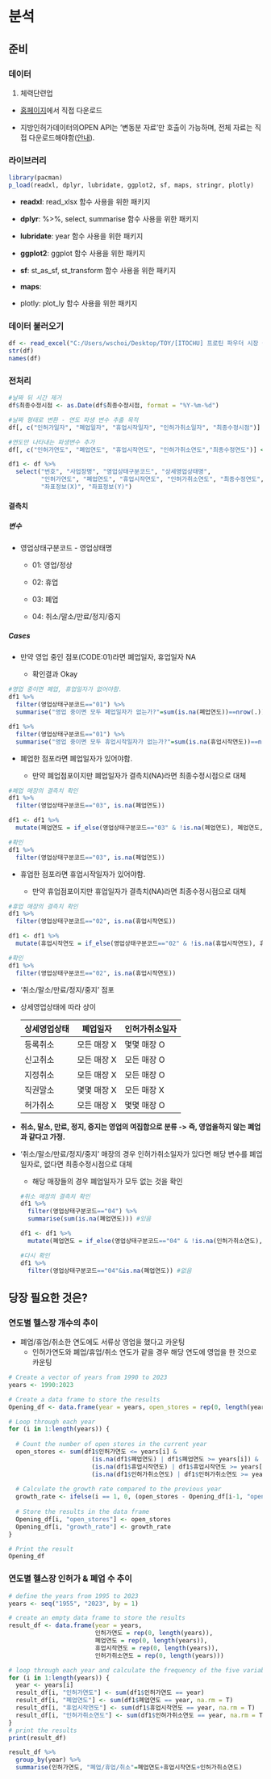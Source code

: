 # 분석

## 준비

### 데이터

1.  체력단련업

-   [홈페이지](https://www.localdata.go.kr/devcenter/dataDown.do?menuNo=20001)에서 직접 다운로드

-   지방인허가데이터의OPEN API는 '변동분 자료'만 호출이 가능하며, 전체 자료는 직접 다운로드해야함([안내](https://www.localdata.go.kr/devcenter/apiGuide.do?menuNo=20002)).

### 라이브러리

```r
library(pacman)
p_load(readxl, dplyr, lubridate, ggplot2, sf, maps, stringr, plotly)
```

-   **readxl**: read_xlsx 함수 사용을 위한 패키지

-   **dplyr**: %\>%, select, summarise 함수 사용을 위한 패키지

-   **lubridate**: year 함수 사용을 위한 패키지

-   **ggplot2**: ggplot 함수 사용을 위한 패키지

-   **sf**: st_as_sf, st_transform 함수 사용을 위한 패키지

-   **maps**:

-   plotly: plot_ly 함수 사용을 위한 패키지

### 데이터 불러오기

```r
df <- read_excel("C:/Users/wschoi/Desktop/TOY/[ITOCHU] 프로틴 파우더 시장 이해를 위한 소비자조사/지방인허가데이터/체력단련업_230409.xlsx")
str(df)
names(df)
```

### 전처리

```r
#날짜 뒤 시간 제거 
df$최종수정시점 <- as.Date(df$최종수정시점, format = "%Y-%m-%d")

#날짜 형태로 변환 - 연도 파생 변수 추출 목적
df[, c("인허가일자", "폐업일자", "휴업시작일자", "인허가취소일자", "최종수정시점")] <- lapply(df[, c("인허가일자", "폐업일자", "휴업시작일자", "인허가취소일자","최종수정시점")], as.Date)

#연도만 나타내는 파생변수 추가
df[, c("인허가연도", "폐업연도", "휴업시작연도", "인허가취소연도","최종수정연도")] <- lapply(df[, c("인허가일자", "폐업일자", "휴업시작일자", "인허가취소일자","최종수정시점")], year) 
```

```r
df1 <- df %>% 
  select("번호", "사업장명", "영업상태구분코드", "상세영업상태명",  
         "인허가연도", "폐업연도", "휴업시작연도", "인허가취소연도", "최종수정연도",
         "좌표정보(X)", "좌표정보(Y)")
```

#### 결측치

##### 변수

-   영업상태구분코드 - 영업상태명

    -   01: 영업/정상

    -   02: 휴업

    -   03: 폐업

    -   04: 취소/말소/만료/정지/중지

##### Cases

-   만약 영업 중인 점포(CODE:01)라면 폐업일자, 휴업일자 NA

    -   확인결과 Okay

```r
#영업 중이면 폐업, 휴업일자가 없어야함.
df1 %>% 
  filter(영업상태구분코드=="01") %>%
  summarise("영업 중이면 모두 폐업일자가 없는가?"=sum(is.na(폐업연도))==nrow(.)) #없음

df1 %>% 
  filter(영업상태구분코드=="01") %>%
  summarise("영업 중이면 모두 휴업시작일자가 없는가?"=sum(is.na(휴업시작연도))==nrow(.)) #없음
```

-   폐업한 점포라면 폐업일자가 있어야함.

    -   만약 폐업점포이지만 폐업일자가 결측치(NA)라면 최종수정시점으로 대체

```r
#폐업 매장의 결측치 확인
df1 %>%
  filter(영업상태구분코드=="03", is.na(폐업연도))

df1 <- df1 %>%
  mutate(폐업연도 = if_else(영업상태구분코드=="03" & !is.na(폐업연도), 폐업연도, if_else(영업상태구분코드=="03" & is.na(폐업연도), 최종수정연도, NA)))

#확인
df1 %>%
  filter(영업상태구분코드=="03", is.na(폐업연도))
```

-   휴업한 점포라면 휴업시작일자가 있어야함.

    -   만약 휴업점포이지만 휴업일자가 결측치(NA)라면 최종수정시점으로 대체

```r
#휴업 매장의 결측치 확인
df1 %>% 
  filter(영업상태구분코드=="02", is.na(휴업시작연도))

df1 <- df1 %>%
  mutate(휴업시작연도 = if_else(영업상태구분코드=="02" & !is.na(휴업시작연도), 휴업시작연도, if_else(영업상태구분코드=="02" & is.na(휴업시작연도), 최종수정연도, NA)))

#확인
df1 %>% 
  filter(영업상태구분코드=="02", is.na(휴업시작연도))
```

-   '취소/말소/만료/정지/중지' 점포

-   상세영업상태에 따라 상이

    | 상세영업상태 | 폐업일자    | 인허가취소일자 |
    |--------------|-------------|----------------|
    | 등록취소     | 모든 매장 X | 몇몇 매장 O    |
    | 신고취소     | 모든 매장 X | 모든 매장 O    |
    | 지정취소     | 모든 매장 X | 모든 매장 O    |
    | 직권말소     | 몇몇 매장 X | 모든 매장 X    |
    | 허가취소     | 모든 매장 X | 몇몇 매장 O    |

-   **취소, 말소, 만료, 정지, 중지는 영업의 여집합으로 분류 -\> 즉, 영업을하지 않는 폐업과 같다고 가정.**

-   '취소/말소/만료/정지/중지' 매장의 경우 인허가취소일자가 있다면 해당 변수를 폐업일자로, 없다면 최종수정시점으로 대체

    -   해당 매장들의 경우 폐업일자가 모두 없는 것을 확인

    ```r
    #취소 매장의 결측치 확인
    df1 %>% 
      filter(영업상태구분코드=="04") %>% 
      summarise(sum(is.na(폐업연도))) #있음

    df1 <- df1 %>%
      mutate(폐업연도 = if_else(영업상태구분코드=="04" & !is.na(인허가취소연도), 인허가취소연도, if_else(영업상태구분코드=="04" & is.na(인허가취소연도), 최종수정연도, NA)))

    #다시 확인
    df1 %>% 
      filter(영업상태구분코드=="04"&is.na(폐업연도)) #없음
    ```

## 당장 필요한 것은?

### 연도별 헬스장 개수의 추이

-   폐업/휴업/취소한 연도에도 서류상 영업을 했다고 카운팅
    -   인허가연도와 폐업/휴업/취소 연도가 같을 경우 해당 연도에 영업을 한 것으로 카운팅

```r
# Create a vector of years from 1990 to 2023
years <- 1990:2023

# Create a data frame to store the results
Opening_df <- data.frame(year = years, open_stores = rep(0, length(years)))

# Loop through each year
for (i in 1:length(years)) {
  
  # Count the number of open stores in the current year
  open_stores <- sum(df1$인허가연도 <= years[i] &
                       (is.na(df1$폐업연도) | df1$폐업연도 >= years[i]) &
                       (is.na(df1$휴업시작연도) | df1$휴업시작연도 >= years[i]) & 
                       (is.na(df1$인허가취소연도) | df1$인허가취소연도 >= years[i]))
  
  # Calculate the growth rate compared to the previous year
  growth_rate <- ifelse(i == 1, 0, (open_stores - Opening_df[i-1, "open_stores"])/Opening_df[i-1, "open_stores"] * 100)
  
  # Store the results in the data frame
  Opening_df[i, "open_stores"] <- open_stores
  Opening_df[i, "growth_rate"] <- growth_rate
}

# Print the result
Opening_df
```

### 연도별 헬스장 인허가 & 폐업 수 추이

```r
# define the years from 1995 to 2023
years <- seq("1955", "2023", by = 1)

# create an empty data frame to store the results
result_df <- data.frame(year = years,
                        인허가연도 = rep(0, length(years)),
                        폐업연도 = rep(0, length(years)),
                        휴업시작연도 = rep(0, length(years)),
                        인허가취소연도 = rep(0, length(years)))

# loop through each year and calculate the frequency of the five variables
for (i in 1:length(years)) {
  year <- years[i]
  result_df[i, "인허가연도"] <- sum(df1$인허가연도 == year)
  result_df[i, "폐업연도"] <- sum(df1$폐업연도 == year, na.rm = T)
  result_df[i, "휴업시작연도"] <- sum(df1$휴업시작연도 == year, na.rm = T)
  result_df[i, "인허가취소연도"] <- sum(df1$인허가취소연도 == year, na.rm = T)
}
# print the results
print(result_df)

result_df %>% 
  group_by(year) %>%
  summarise(인허가연도, "폐업/휴업/취소"=폐업연도+휴업시작연도+인허가취소연도)

```
